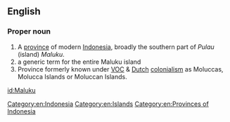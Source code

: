 ==English==

===Proper noun===
{{wikipedia|Maluku Islands}}
{{en-proper noun}}

# A [[province]] of modern [[Indonesia]], broadly the southern part of ''Pulau'' (island) ''Maluku''.
# a generic term for the entire Maluku island 
# Province formerly known under [[VOC]] & [[Dutch]] [[colonialism]] as Moluccas, Molucca Islands or Moluccan Islands.

[[Category:en:Indonesia]]
[[Category:en:Islands]]
[[Category:en:Provinces of Indonesia]]

[[id:Maluku]]